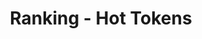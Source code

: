 ---
title: 'Ranking - Hot Tokens'
openapi: '/en/api-reference/openapi-en.json GET /v1/ranking/{chain}/hotTokens/{duration}'
---